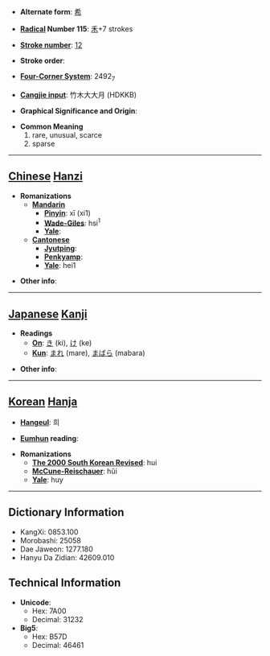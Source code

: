 * '''Alternate form''': [[希]]

* '''[[Wiktionary:Chinese radical index| Radical]] Number 115''': [[Wiktionary:Chinese radical index 禾|禾]]+7 strokes

* '''[[Wiktionary:Chinese total strokes index|Stroke number]]''': [[Wiktionary:Chinese total strokes index 12|12]]

* '''Stroke order''': 

* '''[[Wiktionary:Chinese four corner index|Four-Corner System]]''': 2492<sub>7</sub>

* '''[[Wiktionary:Chinese Cangjie index|Cangjie input]]''': 竹木大大月 (HDKKB)

* '''Graphical Significance and Origin''': 

* '''Common Meaning'''
*#rare, unusual, scarce
*# sparse


----

== [[Chinese]] [[Hanzi]] ==

* '''Romanizations'''
** '''[[Mandarin]]'''
*** '''[[Pinyin]]''': xī (xi1)
*** '''[[Wade-Giles]]''': hsi<sup>1</sup>
*** '''[[Yale]]''': 
** '''[[Cantonese]]'''
*** '''[[Jyutping]]''':
*** '''[[Penkyamp]]''': 
*** '''[[Yale]]''': hei1

* '''Other info''': 

----

== [[Japanese]] [[Kanji]] ==

* '''Readings'''
** '''[[On]]''': [[き]] (ki), [[け]] (ke)
** '''[[Kun]]''': [[まれ]] (mare), [[まばら]] (mabara)

* '''Other info''':  

----

== [[Korean]] [[Hanja]] ==

* '''[[Hangeul]]''': 희

* '''[[Eumhun]] reading''': 

* '''Romanizations'''
** '''[[The 2000 South Korean Revised Romanization|The 2000 South Korean Revised]]''': hui
** '''[[McCune-Reischauer]]''': hŭi
** '''[[Yale]]''': huy

----

== Dictionary Information ==

* KangXi: 0853.100
* Morobashi: 25058
* Dae Jaweon: 1277.180
* Hanyu Da Zidian: 42609.010

== Technical Information ==

* '''Unicode''':
** Hex: 7A00
** Decimal: 31232
* '''Big5''':
** Hex: B57D
** Decimal: 46461